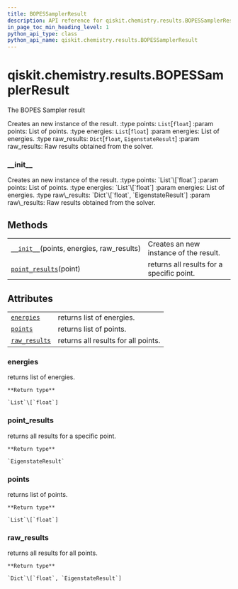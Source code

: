 ```yaml
---
title: BOPESSamplerResult
description: API reference for qiskit.chemistry.results.BOPESSamplerResult
in_page_toc_min_heading_level: 1
python_api_type: class
python_api_name: qiskit.chemistry.results.BOPESSamplerResult
---
```


# qiskit.chemistry.results.BOPESSamplerResult

<Class id="qiskit.chemistry.results.BOPESSamplerResult" isDedicatedPage={true} github="https://github.com/qiskit-community/qiskit-aqua/tree/stable/0.9/qiskit/chemistry/results/bopes_sampler_result.py" signature="BOPESSamplerResult(points, energies, raw_results)">
  The BOPES Sampler result

  Creates an new instance of the result. :type points: `List`\[`float`] :param points: List of points. :type energies: `List`\[`float`] :param energies: List of energies. :type raw\_results: `Dict`\[`float`, `EigenstateResult`] :param raw\_results: Raw results obtained from the solver.

  ### \_\_init\_\_

  <Function id="qiskit.chemistry.results.BOPESSamplerResult.__init__" name="__init__" signature="__init__(points, energies, raw_results)">
    Creates an new instance of the result. :type points: `List`\[`float`] :param points: List of points. :type energies: `List`\[`float`] :param energies: List of energies. :type raw\_results: `Dict`\[`float`, `EigenstateResult`] :param raw\_results: Raw results obtained from the solver.
  </Function>

  ## Methods

  |                                                                                                                                                            |                                           |
  | ---------------------------------------------------------------------------------------------------------------------------------------------------------- | ----------------------------------------- |
  | [`__init__`](#qiskit.chemistry.results.BOPESSamplerResult.__init__ "qiskit.chemistry.results.BOPESSamplerResult.__init__")(points, energies, raw\_results) | Creates an new instance of the result.    |
  | [`point_results`](#qiskit.chemistry.results.BOPESSamplerResult.point_results "qiskit.chemistry.results.BOPESSamplerResult.point_results")(point)           | returns all results for a specific point. |

  ## Attributes

  |                                                                                                                                     |                                     |
  | ----------------------------------------------------------------------------------------------------------------------------------- | ----------------------------------- |
  | [`energies`](#qiskit.chemistry.results.BOPESSamplerResult.energies "qiskit.chemistry.results.BOPESSamplerResult.energies")          | returns list of energies.           |
  | [`points`](#qiskit.chemistry.results.BOPESSamplerResult.points "qiskit.chemistry.results.BOPESSamplerResult.points")                | returns list of points.             |
  | [`raw_results`](#qiskit.chemistry.results.BOPESSamplerResult.raw_results "qiskit.chemistry.results.BOPESSamplerResult.raw_results") | returns all results for all points. |

  ### energies

  <Function id="qiskit.chemistry.results.BOPESSamplerResult.energies" name="energies" signature="property energies">
    returns list of energies.

    **Return type**

    `List`\[`float`]
  </Function>

  ### point\_results

  <Function id="qiskit.chemistry.results.BOPESSamplerResult.point_results" name="point_results" signature="point_results(point)">
    returns all results for a specific point.

    **Return type**

    `EigenstateResult`
  </Function>

  ### points

  <Function id="qiskit.chemistry.results.BOPESSamplerResult.points" name="points" signature="property points">
    returns list of points.

    **Return type**

    `List`\[`float`]
  </Function>

  ### raw\_results

  <Function id="qiskit.chemistry.results.BOPESSamplerResult.raw_results" name="raw_results" signature="property raw_results">
    returns all results for all points.

    **Return type**

    `Dict`\[`float`, `EigenstateResult`]
  </Function>
</Class>

